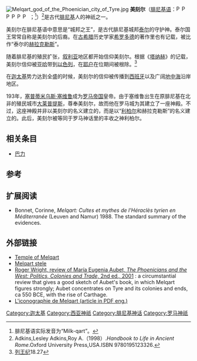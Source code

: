 {{noteTA
|G1=希臘神話
|1=zh-cn:美刻尔; zh-tw:梅爾卡特;
}}
{{Infobox deity|type=Canaanite
| image =Mozia 1.jpg
| caption =美刻尔的艺术形象
| name = 美刻尔
|script=𐤌𐤋𐤒𐤓𐤕|script_name=腓尼基语|god_of=[[泰尔|泰尔]]的守护神|father=[[巴力|巴力]] 或 [[埃爾_(神)|埃爾]]}}
[[File:Melqart_god_of_the_Phoenician_city_of_Tyre.jpg|thumb]]
'''美刻尔'''（[[腓尼基语|腓尼基语]]：[[File:Phoenician_taw.svg|15px]][[File:Phoenician_res.svg|15px]][[File:Phoenician_qoph.svg|15px]][[File:Phoenician_kaph.svg|15px]][[File:Phoenician_lamedh.svg|15px]][[File:Phoenician_mem.svg|15px]] {{transl|腓尼基字母|''MLKQRT''}}；<ref>腓尼基语实际发音为“Milk-qart”。</ref>{{lang-la|Melqart}}）<ref>Adkins,Lesley Adkins,Roy A.（1998）.''Handbook to Life in Ancient Rome''.Oxford University Press,USA.ISBN 9780195123326.</ref>是古代[[腓尼基|腓尼基]]人的神祇之一。

美刻尔在腓尼基语中意思是“城邦之王”，是古代腓尼基城邦[[泰尔|泰尔]]的守护神。泰尔国王常常自称是美刻尔的后裔。在[[古希腊|古希腊]]历史学家[[希罗多德|希罗多德]]的著作里也有记载，被比作“泰尔的[[赫拉克勒斯|赫拉克勒斯]]”。

随着腓尼基的殖民扩张，[[叙利亚|叙利亚]]地区都开始信仰美刻尔。根据《[[塔纳赫|塔纳赫]]》的记载，美刻尔信仰被[[亚哈|亚哈]]带到[[以色列|以色列]]，在[[耶户|耶户]]在位期间被根除。<ref>[[列王纪_(圣经)|列王纪]]18.27</ref>

在[[古迦太基|迦太基]]势力达到全盛的时候，美刻尔的信仰被传播到[[西班牙|西班牙]]以及广阔[[地中海|地中海]]沿岸地区。

193年，[[塞普蒂米乌斯·塞维鲁|塞普蒂米乌斯·塞维鲁]]成为[[罗马帝国|罗马帝国]]皇帝。由于塞维鲁出生在原腓尼基在北非的殖民城市[[大莱普提斯|大莱普提斯]]，尊奉美刻尔，故而他在罗马城为其建立了一座神殿。不过，这座神殿并非以美刻尔的名义建立的，而是以“[[利柏尔|利柏尔]]和赫拉克勒斯”的名义建立的。此后，美刻尔被等同于罗马神话里的丰收之神利柏尔。

==相关条目==
*[[巴力|巴力]]

== 参考 ==
{{reflist}}

==扩展阅读==
* Bonnet, Corinne, ''Melqart: Cultes et mythes de l'Héraclès tyrien en Méditerranée'' (Leuven and Namur) 1988. The standard summary of the evidences.

==外部链接==
*[https://web.archive.org/web/20060304175210/http://www.laisladelsur.com/monumentos/sancti-petri.asp Temple of Melqart]
*[http://www.kchanson.com/ANCDOCS/westsem/melqart.html Melqart stele] {{Wayback|url=http://www.kchanson.com/ANCDOCS/westsem/melqart.html |date=20180716125201 }}
*[http://ccat.sas.upenn.edu/bmcr/2003/2003-12-17.html Roger Wright, review of María Eugenia Aubet, ''The Phoenicians and the West: Politics, Colonies and Trade,'' 2nd ed., 2001] {{Wayback|url=http://ccat.sas.upenn.edu/bmcr/2003/2003-12-17.html |date=20040110195144 }}: a circumstantial review that gives a good sketch of Aubet's book, in which Melqart figures strongly; Aubet concentrates on Tyre and its colonies and ends, ca 550 BCE, with the rise of Carthage.
*[http://www.religionswissenschaft.unizh.ch/idd/prepublications/e_idd_melqart.pdf L'iconographie de Melqart (article in PDF eng.)]{{dead link|date=2018年1月 |bot=InternetArchiveBot |fix-attempted=yes }}
{{中东神话}}
{{Authority control}}

[[Category:迦太基|Category:迦太基]]
[[Category:西亚神祇|Category:西亚神祇]]
[[Category:腓尼基神话|Category:腓尼基神话]]
[[Category:罗马神祇|Category:罗马神祇]]